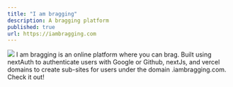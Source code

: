 ```yaml
---
title: "I am bragging"
description: A bragging platform
published: true
url: https://iambragging.com  
---
```


[![](/iambragging.png)](https://iambragging.com) 
I am bragging is an online platform where you can brag. Built using nextAuth to authenticate users with Google or Github, nextJs, and vercel domains to create sub-sites for users under the domain .iambragging.com. Check it out!
